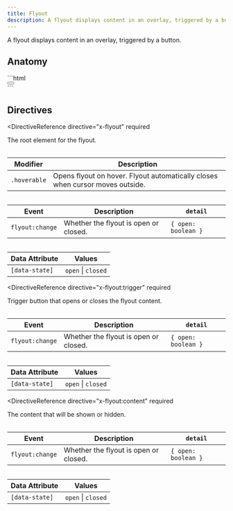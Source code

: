 ```yaml
---
title: Flyout
description: A flyout displays content in an overlay, triggered by a button.
---
```



<Toolbelt />

<Lede>A flyout displays content in an overlay, triggered by a button.</Lede>

<FlyoutDemo />

## Anatomy

<Anatomy>
  ```html
  <div x-init x-flyout>
    <button x-flyout:trigger></button>
    <div x-flyout:content></div>
  </div>
  ```
</Anatomy>

## Directives

<DirectiveReference
  directive="x-flyout"
  required
>
  The root element for the flyout.

  <Table>

| Modifier     | Description                                                                   |
| ------------ | ----------------------------------------------------------------------------- |
| `.hoverable` | Opens flyout on hover. Flyout automatically closes when cursor moves outside. |

  </Table>

  <Table>

| Event           | Description                           | `detail`            |
| --------------- | ------------------------------------- | ------------------- |
| `flyout:change` | Whether the flyout is open or closed. | `{ open: boolean }` |

  </Table>

  <Table>

| Data Attribute | Values             |
| -------------- | ------------------ |
| `[data-state]` | `open` \| `closed` |

  </Table>
</DirectiveReference>

<DirectiveReference
  directive="x-flyout:trigger"
  required
>
  Trigger button that opens or closes the flyout content.

  <Table>

| Event           | Description                           | `detail`            |
| --------------- | ------------------------------------- | ------------------- |
| `flyout:change` | Whether the flyout is open or closed. | `{ open: boolean }` |

  </Table>

  <Table>

| Data Attribute | Values             |
| -------------- | ------------------ |
| `[data-state]` | `open` \| `closed` |

  </Table>
</DirectiveReference>

<DirectiveReference
  directive="x-flyout:content"
  required
>
  The content that will be shown or hidden.

  <Table>

| Event           | Description                           | `detail`            |
| --------------- | ------------------------------------- | ------------------- |
| `flyout:change` | Whether the flyout is open or closed. | `{ open: boolean }` |

  </Table>

  <Table>

| Data Attribute | Values             |
| -------------- | ------------------ |
| `[data-state]` | `open` \| `closed` |

  </Table>
</DirectiveReference>
